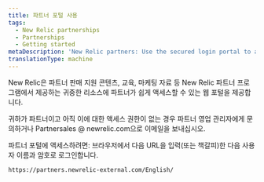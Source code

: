 ```yaml
---
title: 파트너 포털 사용
tags:
  - New Relic partnerships
  - Partnerships
  - Getting started
metaDescription: 'New Relic partners: Use the secured login portal to access content created specifically for you.'
translationType: machine
---
```


New Relic은 파트너 판매 지원 콘텐츠, 교육, 마케팅 자료 등 New Relic 파트너 프로그램에서 제공하는 귀중한 리소스에 파트너가 쉽게 액세스할 수 있는 웹 포털을 제공합니다.

귀하가 파트너이고 아직 이에 대한 액세스 권한이 없는 경우 파트너 영업 관리자에게 문의하거나 Partnersales @ newrelic.com으로 이메일을 보내십시오.

파트너 포털에 액세스하려면: 브라우저에서 다음 URL을 입력(또는 책갈피)한 다음 사용자 이름과 암호로 로그인합니다.

```
https://partners.newrelic-external.com/English/
```